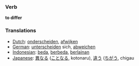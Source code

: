 === Verb ===
'''to differ'''


=== Translations ===
*[[Dutch]]: [[onderscheiden]], [[afwijken]]
*[[German]]: [[unterscheiden]] sich, [[abweichen]]
*[[Indonesian]]: [[beda]], [[beda|berbeda]], [[lain|berlainan]]
*[[Japanese]]: [[異なる]] ([[ことなる]], kotonaru), [[違う]] ([[ちがう]], chigau